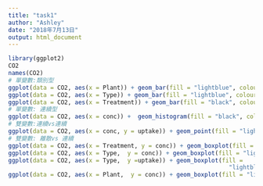 ```yaml
---
title: "task1"
author: "Ashley"
date: "2018年7月13日"
output: html_document
---
```


```r
library(ggplot2)
CO2
names(CO2)
# 單變數:類別型
ggplot(data = CO2, aes(x = Plant)) + geom_bar(fill = "lightblue", colour = "black")
ggplot(data = CO2, aes(x = Type)) + geom_bar(fill = "lightblue", colour = "black")
ggplot(data = CO2, aes(x = Treatment)) + geom_bar(fill = "black", colour = "white")
# 單變數: 連續型
ggplot(data = CO2, aes(x = conc)) +  geom_histogram(fill = "black", colour = "white")
# 雙變數:連續vs連續
ggplot(data = CO2, aes(x = conc, y = uptake)) + geom_point(fill = "lightblue", colour = "black")
# 雙變數: 離散vs 連續
ggplot(data = CO2, aes(x = Treatment, y = conc)) + geom_boxplot(fill = "lightblue", colour ="black")
ggplot(data = CO2, aes(x = Type,  y = conc)) + geom_boxplot(fill = "lightblue", colour ="black")
ggplot(data = CO2, aes(x = Type,  y =uptake)) + geom_boxplot(fill =
                                                               "lightblue", colour ="black")
ggplot(data = CO2, aes(x = Plant,  y = conc)) + geom_boxplot(fill = "lightblue", colour ="black")
```

